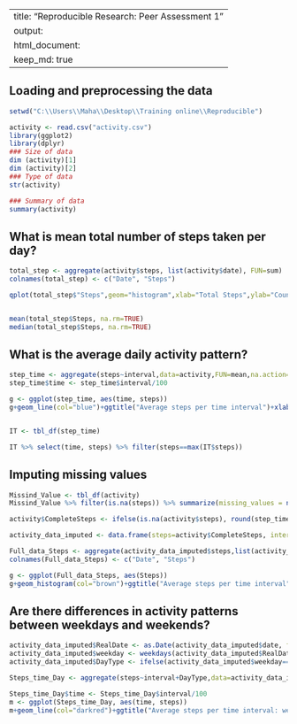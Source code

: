 
---
title: "Reproducible Research: Peer Assessment 1"
output: 
  html_document:
    keep_md: true
---
## Loading and preprocessing the data
```{r, echo = TRUE}
setwd("C:\\Users\\Maha\\Desktop\\Training online\\Reproducible")

activity <- read.csv("activity.csv")
library(ggplot2)
library(dplyr)
### Size of data
dim (activity)[1] 
dim (activity)[2] 
### Type of data
str(activity)

### Summary of data
summary(activity)

```
## What is mean total number of steps taken per day?
```{r, echo = TRUE}
total_step <- aggregate(activity$steps, list(activity$date), FUN=sum)
colnames(total_step) <- c("Date", "Steps")

qplot(total_step$"Steps",geom="histogram",xlab="Total Steps",ylab="Counts",main="Total Steps Historgram")


mean(total_step$Steps, na.rm=TRUE)
median(total_step$Steps, na.rm=TRUE)

```
## What is the average daily activity pattern?
```{r, echo = TRUE}

step_time <- aggregate(steps~interval,data=activity,FUN=mean,na.action=na.omit)
step_time$time <- step_time$interval/100

g <- ggplot(step_time, aes(time, steps))
g+geom_line(col="blue")+ggtitle("Average steps per time interval")+xlab("Time")+ylab("Steps")+theme(plot.title = element_text(face="bold", size=12))


IT <- tbl_df(step_time)

IT %>% select(time, steps) %>% filter(steps==max(IT$steps))

```
## Imputing missing values
```{r, echo = TRUE}
Missind_Value <- tbl_df(activity)
Missind_Value %>% filter(is.na(steps)) %>% summarize(missing_values = n())

activity$CompleteSteps <- ifelse(is.na(activity$steps), round(step_time$steps[match(activity$interval, step_time$interval)],0), activity$steps)

activity_data_imputed <- data.frame(steps=activity$CompleteSteps, interval=activity$interval, date=activity$date)

Full_data_Steps <- aggregate(activity_data_imputed$steps,list(activity_data_imputed$date), FUN=sum)
colnames(Full_data_Steps) <- c("Date", "Steps")

g <- ggplot(Full_data_Steps, aes(Steps))
g+geom_histogram(col="brown")+ggtitle("Average steps per time interval")+xlab("Time")+ylab("Steps")+theme(plot.title = element_text(face="bold", size=12))


```
## Are there differences in activity patterns between weekdays and weekends?
```{r, echo = TRUE}
activity_data_imputed$RealDate <- as.Date(activity_data_imputed$date, format = "%Y-%m-%d")
activity_data_imputed$weekday <- weekdays(activity_data_imputed$RealDate)
activity_data_imputed$DayType <- ifelse(activity_data_imputed$weekday=='Saturday' | activity_data_imputed$weekday=='Sunday', 'weekend','weekday')

Steps_time_Day <- aggregate(steps~interval+DayType,data=activity_data_imputed,FUN=mean,na.action=na.omit)

Steps_time_Day$time <- Steps_time_Day$interval/100
m <- ggplot(Steps_time_Day, aes(time, steps))
m+geom_line(col="darkred")+ggtitle("Average steps per time interval: weekdays vs. weekends")+xlab("Time")+ylab("Steps")+theme(plot.title = element_text(face="bold", size=12))
```

